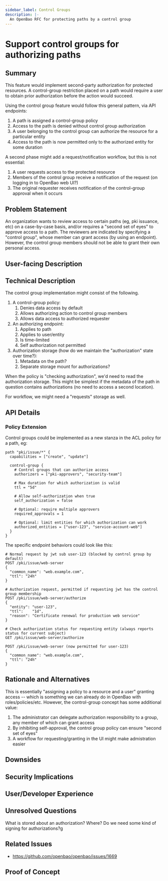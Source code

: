 ```yaml
---
sidebar_label: Control Groups
description: |-
  An OpenBao RFC for protecting paths by a control group
---
```


# Support control groups for authorizing paths

## Summary

This feature would implement second-party authorization for protected
resources. A control-group restriction placed on a path would require
a user to obtain prior authorization before the action would succeed.

Using the control group feature would follow this general pattern, via API
endpoints:

1. A path is assigned a control-group policy
2. Access to the path is denied without control group authorization
3. A user belonging to the control group can authorize the resource for a particular entity
4. Access to the path is now permitted only to the authorized entity for some duration

A second phase might add a request/notification workflow, but this is not essential:
1. A user requests access to the protected resource
2. Members of the control group receive a notification of the request (on logging in to OpenBao web UI?)
3. The original requester receives notification of the control-group approval when it occurs

## Problem Statement

An organization wants to review access to certain paths (eg, pki
issuance, etc) on a case-by-case basis, and/or requires a "second set
of eyes" to approve access to a path. The reviewers are indicated by
specifying a "control group", whose member can grant access (by using
an endpoint). However, the control group members should not be able to
grant their own personal access.

## User-facing Description

## Technical Description

The control group implementation might consist of the following.
1. A control-group policy:
   1. Denies data access by default
   2. Allows authorizing action to control group members
   3. Allows data access to authorized requester
2. An authorizing endpoint:
   1. Applies to path
   2. Applies to user/entity
   3. Is time-limited
   4. Self authorization not permitted
3. Authorization storage (how do we maintain the "authorization" state over time?):
   1. Metadata on the path?
   2. Separate storage mount for authorizations?

When the policy is "checking authorization", we'd need to read the
authorization storage. This might be simplest if the metadata of the
path in question contains authorizations (no need to access a second
location).

For workflow, we might need a "requests" storage as well.

## API Details

### Policy Extension

Control groups could be implemented as a new stanza in the ACL policy for a path, eg:

```
path "pki/issue/*" {
  capabilities = ["create", "update"]

  control-group {
	# Control groups that can authorize access
	authorizers = ["pki-approvers", "security-team"]

	# Max duration for which authorization is valid
	ttl = "5d"

	# Allow self-authorization when true
	self_authorization = false

	# Optional: require multiple approvers
	required_approvals = 1

	# Optional: limit entities for which authorization can work
	authorized_entities = ["user-123", "service-account-web"]
  }
}
```

The specific endpoint behaviors could look like this:

```
# Normal request by jwt sub user-123 (blocked by control group by default)
POST /pki/issue/web-server
{
  "common_name": "web.example.com",
  "ttl": "24h"
}

# Authorization request, permitted if requesting jwt has the control group membership
POST /pki/issue/web-server/authorize
{
  "entity": "user-123",
  "ttl":    "1d",
  "reason": "Certificate renewal for production web service"
}

# Check authorization status for requesting entity (always reports status for current subject)
GET /pki/issue/web-server/authorize

POST /pki/issue/web-server (now permitted for user-123)
{
  "common_name": "web.example.com",
  "ttl": "24h"
}
```

## Rationale and Alternatives

This is essentially "assigning a policy to a resource and a user"
granting access -- which is something we can already do in OpenBao
with roles/policies/etc. However, the control-group concept has some
additional value:

1. The administrator can delegate authorization responsibility to a
   group, any member of which can grant access
2. By inhibiting self-approval, the control group policy can ensure "second set of eyes"
3. A workflow for requesting/granting in the UI might make admistration easier

## Downsides

## Security Implications

## User/Developer Experience

## Unresolved Questions

What is stored about an authorization? Where?
Do we need some kind of signing for authorizations?g

## Related Issues

- https://github.com/openbao/openbao/issues/1669

## Proof of Concept


